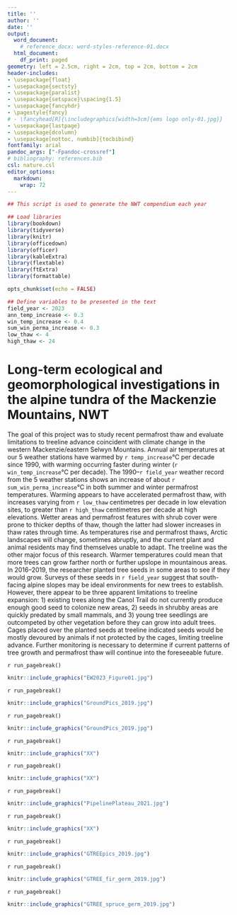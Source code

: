```yaml
---
title: ''
author: ''
date: ''
output:
  word_document:
    # reference_docx: word-styles-reference-01.docx
  html_document:
    df_print: paged
geometry: left = 2.5cm, right = 2cm, top = 2cm, bottom = 2cm
header-includes:
- \usepackage{float}
- \usepackage{sectsty}
- \usepackage{paralist}
- \usepackage{setspace}\spacing{1.5}
- \usepackage{fancyhdr}
- \pagestyle{fancy}
# - \fancyhead[R]{\includegraphics[width=3cm]{ems logo only-01.jpg}}
- \usepackage{lastpage}
- \usepackage{dcolumn}
- \usepackage[nottoc, numbib]{tocbibind}
fontfamily: arial
pandoc_args: ["-Fpandoc-crossref"]
# bibliography: references.bib
csl: nature.csl
editor_options: 
  markdown: 
    wrap: 72
---
```


```r
## This script is used to generate the NWT compendium each year

## Load libraries
library(bookdown)
library(tidyverse)
library(knitr)
library(officedown)
library(officer)
library(kableExtra)
library(flextable)
library(ftExtra)
library(formattable)

opts_chunk$set(echo = FALSE)

## Define variables to be presented in the text
field_year <- 2023
ann_temp_increase <- 0.3
win_temp_increase <- 0.4
sum_win_perma_increase <- 0.3
low_thaw <- 4
high_thaw <- 24
```

# Long-term ecological and geomorphological investigations in the alpine tundra of the Mackenzie Mountains, NWT  

The goal of this project was to study recent permafrost thaw and evaluate limitations to treeline advance coincident with climate change in the western Mackenzie/eastern Selwyn Mountains. Annual air temperatures at our 5 weather stations have warmed by `r temp_increase`°C per decade since 1990, with warming occurring faster during winter (`r win_temp_increase`°C per decade). The 1990–`r field_year` weather record from the 5 weather stations shows an increase of about `r sum_win_perma_increase`°C in both summer and winter permafrost temperatures. Warming appears to have accelerated permafrost thaw, with increases varying from `r low_thaw` centimetres per decade in low elevation sites, to greater than `r high_thaw` centimetres per decade at high elevations. Wetter areas and permafrost features with shrub cover were prone to thicker depths of thaw, though the latter had slower increases in thaw rates through time. As temperatures rise and permafrost thaws, Arctic landscapes will change, sometimes abruptly, and the current plant and animal residents may find themselves unable to adapt. The treeline was the other major focus of this research. Warmer temperatures could mean that more trees can grow farther north or further upslope in mountainous areas. In 2016–2019, the researcher planted tree seeds in some areas to see if they would grow. Surveys of these seeds in `r field_year` suggest that south-facing alpine slopes may be ideal environments for new trees to establish. However, there appear to be three apparent limitations to treeline expansion: 1) existing trees along the Canol Trail do not currently produce enough good seed to colonize new areas, 2) seeds in shrubby areas are quickly predated by small mammals, and 3) young tree seedlings are outcompeted by other vegetation before they can grow into adult trees. Cages placed over the planted seeds at treeline indicated seeds would be mostly devoured by animals if not protected by the cages, limiting treeline advance. Further monitoring is necessary to determine if current patterns of tree growth and permafrost thaw will continue into the foreseeable future.  

`r run_pagebreak()`

```r
knitr::include_graphics("EW2023_Figure01.jpg")
```

`r run_pagebreak()`

```r
knitr::include_graphics("GroundPics_2019.jpg")
```

`r run_pagebreak()`

```r
knitr::include_graphics("GroundPics_2019.jpg")
```

`r run_pagebreak()`

```r
knitr::include_graphics("XX")
```

`r run_pagebreak()`

```r
knitr::include_graphics("XX")
```

`r run_pagebreak()`

```r
knitr::include_graphics("PipelinePlateau_2021.jpg")
```

`r run_pagebreak()`

```r
knitr::include_graphics("XX")
```

`r run_pagebreak()`

```r
knitr::include_graphics("GTREEpics_2019.jpg")
```

`r run_pagebreak()`

```r
knitr::include_graphics("GTREE_fir_germ_2019.jpg")
```

`r run_pagebreak()`

```r
knitr::include_graphics("GTREE_spruce_germ_2019.jpg")
```

